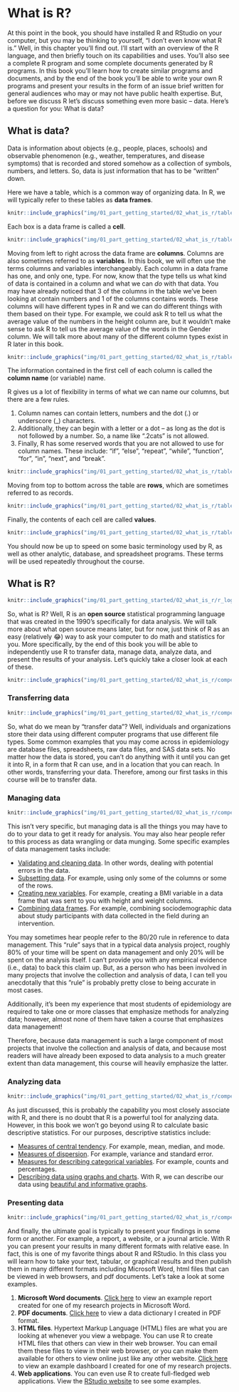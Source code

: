 # What is R?

At this point in the book, you should have installed R and RStudio on your computer, but you may be thinking to yourself, “I don’t even know what R is.” Well, in this chapter you’ll find out. I’ll start with an overview of the R language, and then briefly touch on its capabilities and uses. You’ll also see a complete R program and some complete documents generated by R programs. In this book you’ll learn how to create similar programs and documents, and by the end of the book you’ll be able to write your own R programs and present your results in the form of an issue brief written for general audiences who may or may not have public health expertise. But, before we discuss R let’s discuss something even more basic – data. Here’s a question for you: What is data?

## What is data?

Data is information about objects (e.g., people, places, schools) and observable phenomenon (e.g., weather, temperatures, and disease symptoms) that is recorded and stored somehow as a collection of symbols, numbers, and letters. So, data is just information that has to be "written" down.

<!-- maybe insert a data fig -->

Here we have a table, which is a common way of organizing data. In R, we will typically refer to these tables as **data frames**.

```r
knitr::include_graphics("img/01_part_getting_started/02_what_is_r/table.png")
```

Each box is a data frame is called a **cell**.

```r
knitr::include_graphics("img/01_part_getting_started/02_what_is_r/table_cells.png")
```

Moving from left to right across the data frame are **columns**. Columns are also sometimes referred to as **variables**. In this book, we will often use the terms columns and variables interchangeably. Each column in a data frame has one, and only one, type. For now, know that the type tells us what kind of data is contained in a column and what we can _do_ with that data. You may have already noticed that 3 of the columns in the table we’ve been looking at contain numbers and 1 of the columns contains words. These columns will have different types in R and we can do different things with them based on their type. For example, we could ask R to tell us what the average value of the numbers in the height column are, but it wouldn’t make sense to ask R to tell us the average value of the words in the Gender column. We will talk more about many of the different column types exist in R later in this book.

```r
knitr::include_graphics("img/01_part_getting_started/02_what_is_r/table_columns.png")
```

The information contained in the first cell of each column is called the **column name** (or variable) name.

R gives us a lot of flexibility in terms of what we can name our columns, but there are a few rules. 

1. Column names can contain letters, numbers and the dot (.) or underscore (_) characters.    
2. Additionally, they can begin with a letter or a dot -- as long as the dot is not followed by a number. So, a name like ".2cats" is not allowed.    
3. Finally, R has some reserved words that you are not allowed to use for column names. These include: “if”,  “else”, “repeat”, “while”, “function”, “for”, “in”, “next”, and “break”.    

```r
knitr::include_graphics("img/01_part_getting_started/02_what_is_r/table_column_name.png")
```

Moving from top to bottom across the table are **rows**, which are sometimes referred to as records.

```r
knitr::include_graphics("img/01_part_getting_started/02_what_is_r/table_rows.png")
```

Finally, the contents of each cell are called **values**. 

```r
knitr::include_graphics("img/01_part_getting_started/02_what_is_r/table_values.png")
```

You should now be up to speed on some basic terminology used by R, as well as other analytic, database, and spreadsheet programs. These terms will be used repeatedly throughout the course.

## What is R?

```r
knitr::include_graphics("img/01_part_getting_started/02_what_is_r/r_logo.png")
```

So, what is R? Well, R is an **open source** statistical programming language that was created in the 1990’s specifically for data analysis. We will talk more about what open source means later, but for now, just think of R as an easy (relatively 😂) way to ask your computer to do math and statistics for you. More specifically, by the end of this book you will be able to independently use R to transfer data, manage data, analyze data, and present the results of your analysis. Let’s quickly take a closer look at each of these.

```r
knitr::include_graphics("img/01_part_getting_started/02_what_is_r/competencies_overview.png")
```

### Transferring data {#transferring-data}

```r
knitr::include_graphics("img/01_part_getting_started/02_what_is_r/competencies_transfer.png")
```

So, what do we mean by “transfer data”? Well, individuals and organizations store their data using different computer programs that use different file types. Some common examples that you may come across in epidemiology are database files, spreadsheets, raw data files, and SAS data sets. No matter how the data is stored, you can’t do anything with it until you can get it into R, in a form that R can use, and in a location that you can reach. In other words, transferring your data. Therefore, among our first tasks in this course will be to transfer data.

### Managing data

```r
knitr::include_graphics("img/01_part_getting_started/02_what_is_r/competencies_manage.png")
```

This isn’t very specific, but managing data is all the things you may have to do to your data to get it ready for analysis. You may also hear people refer to this process as data wrangling or data munging. Some specific examples of data management tasks include:

* <span class="underline">Validating and cleaning data</span>. In other words, dealing with potential errors in the data.   
* <span class="underline">Subsetting data</span>. For example, using only some of the columns or some of the rows.    
* <span class="underline">Creating new variables</span>. For example, creating a BMI variable in a data frame that was sent to you with height and weight columns.    
* <span class="underline">Combining data frames</span>. For example, combining sociodemographic data about study participants with data collected in the field during an intervention.    

You may sometimes hear people refer to the 80/20 rule in reference to data management. This “rule” says that in a typical data analysis project, roughly 80% of your time will be spent on data management and only 20% will be spent on the analysis itself. I can’t provide you with any empirical evidence (i.e., data) to back this claim up. But, as a person who has been involved in many projects that involve the collection and analysis of data, I can tell you anecdotally that this ”rule” is probably pretty close to being accurate in most cases. 

Additionally, it’s been my experience that most students of epidemiology are required to take one or more classes that emphasize methods for analyzing data; however, almost none of them have taken a course that emphasizes data management! 

Therefore, because data management is such a large component of most projects that involve the collection and analysis of data, and because most readers will have already been exposed to data analysis to a much greater extent than data management, this course will heavily emphasize the latter.

### Analyzing data

```r
knitr::include_graphics("img/01_part_getting_started/02_what_is_r/competencies_analysis.png")
```

As just discussed, this is probably the capability you most closely associate with R, and there is no doubt that R is a powerful tool for analyzing data. However, in this book we won’t go beyond using R to calculate basic descriptive statistics. For our purposes, descriptive statistics include:    

* <span class="underline">Measures of central tendency</span>. For example, mean, median, and mode.   
* <span class="underline">Measures of dispersion</span>. For example, variance and standard error.   
* <span class="underline">Measures for describing categorical variables</span>. For example, counts and percentages.   
* <span class="underline">Describing data using graphs and charts</span>. With R, we can describe our data using [beautiful and informative graphs](https://www.r-graph-gallery.com/).   

### Presenting data

```r
knitr::include_graphics("img/01_part_getting_started/02_what_is_r/competencies_present.png")
```

And finally, the ultimate goal is typically to present your findings in some form or another. For example, a report, a website, or a journal article. With R you can present your results in many different formats with relative ease. In fact, this is one of my favorite things about R and RStudio. In this class you will learn how to take your text, tabular, or graphical results and then publish them in many different formats including Microsoft Word, html files that can be viewed in web browsers, and pdf documents. Let’s take a look at some examples.

1. **Microsoft Word documents**. [Click here](https://www.dropbox.com/s/6l1ikp6wbyue9bd/chap_2_example_word_docI.docx?dl=0) to view an example report created for one of my research projects in Microsoft Word.   
2. **PDF documents**. [Click here](https://www.dropbox.com/s/hheuyv5qcabf197/chap_2_example_pdf.pdf?dl=0) to view a data dictionary I created in PDF format.   
3. **HTML files**. Hypertext Markup Language (HTML) files are what you are looking at whenever you view a webpage. You can use R to create HTML files that others can view in their web browser. You can email them these files to view in their web browser, or you can make them available for others to view online just like any other website. [Click here](https://brad-cannell.github.io/detect_recruitment_dashboard/) to view an example dashboard I created for one of my research projects.    
4. **Web applications**. You can even use R to create full-fledged web applications. View the [RStudio website](https://shiny.rstudio.com/gallery/) to see some examples.
